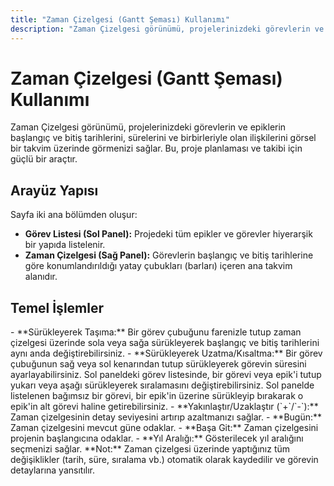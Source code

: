```yaml
---
title: "Zaman Çizelgesi (Gantt Şeması) Kullanımı"
description: "Zaman Çizelgesi görünümü, projelerinizdeki görevlerin ve epiklerin başlangıç ve bitiş tarihlerini, sürelerini ve birbirleriyle olan ilişkilerini görsel bir takvim üzerinde görmenizi sağlar."
---
```


# Zaman Çizelgesi (Gantt Şeması) Kullanımı

Zaman Çizelgesi görünümü, projelerinizdeki görevlerin ve epiklerin başlangıç ve bitiş tarihlerini, sürelerini ve birbirleriyle olan ilişkilerini görsel bir takvim üzerinde görmenizi sağlar. Bu, proje planlaması ve takibi için güçlü bir araçtır.

## Arayüz Yapısı

Sayfa iki ana bölümden oluşur:
- **Görev Listesi (Sol Panel):** Projedeki tüm epikler ve görevler hiyerarşik bir yapıda listelenir.
- **Zaman Çizelgesi (Sağ Panel):** Görevlerin başlangıç ve bitiş tarihlerine göre konumlandırıldığı yatay çubukları (barları) içeren ana takvim alanıdır.

## Temel İşlemler

<AccordionGroup>
  <Accordion title="Tarihleri ve Süreleri Ayarlama">
    - **Sürükleyerek Taşıma:** Bir görev çubuğunu farenizle tutup zaman çizelgesi üzerinde sola veya sağa sürükleyerek başlangıç ve bitiş tarihlerini aynı anda değiştirebilirsiniz.
    - **Sürükleyerek Uzatma/Kısaltma:** Bir görev çubuğunun sağ veya sol kenarından tutup sürükleyerek görevin süresini ayarlayabilirsiniz.
  </Accordion>
  <Accordion title="Görevleri Yeniden Sıralama">
    Sol paneldeki görev listesinde, bir görevi veya epik'i tutup yukarı veya aşağı sürükleyerek sıralamasını değiştirebilirsiniz.
  </Accordion>
  <Accordion title="Bir Görevi Epik Altına Taşıma">
    Sol panelde listelenen bağımsız bir görevi, bir epik'in üzerine sürükleyip bırakarak o epik'in alt görevi haline getirebilirsiniz.
  </Accordion>
  <Accordion title="Zaman Çizelgesi Kontrolleri">
    - **Yakınlaştır/Uzaklaştır (`+`/`-`):** Zaman çizelgesinin detay seviyesini artırıp azaltmanızı sağlar.
    - **Bugün:** Zaman çizelgesini mevcut güne odaklar.
    - **Başa Git:** Zaman çizelgesini projenin başlangıcına odaklar.
    - **Yıl Aralığı:** Gösterilecek yıl aralığını seçmenizi sağlar.
  </Accordion>
</AccordionGroup>

<Info>
**Not:** Zaman çizelgesi üzerinde yaptığınız tüm değişiklikler (tarih, süre, sıralama vb.) otomatik olarak kaydedilir ve görevin detaylarına yansıtılır.
</Info>
